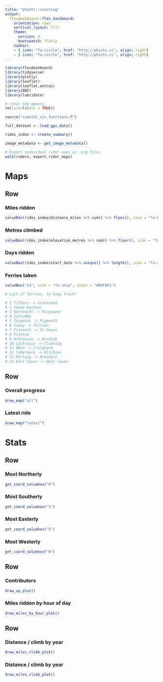 ```yaml
---
title: "phïets::coasting"
output: 
  flexdashboard::flex_dashboard:
    orientation: rows
    vertical_layout: fill
    theme: 
      version: 4
      bootswatch: flatly
    navbar: 
    - { icon: "fa-circle", href: "http://phiets.cc", align: right}
    - { icon: "fa-circle", href: "http://phiets.cc", align: right}
---
```


```r
library(flexdashboard)
library(tidyverse)
library(plotly)
library(leaflet)
library(leaflet.extras)
library(DBI)
library(lubridate)

# clear the memory
rm(list=ls(all = TRUE))

source("coastal_vis_functions.R")

full_dataset <- load_gps_data()

rides_index <- create_summary()

image_metadata <- get_image_metadata()

# Export individual rider maps as .png files
walk(riders, export_rider_maps)

```

Maps
===================================== 

Row
-----------------------------------------------------------------------

### Miles ridden

```r
valueBox(rides_index$distance_miles %>% sum() %>% floor(), icon = "fa-bicycle", color = "#EDF0F1")
```

### Metres climbed

```r
valueBox(rides_index$elevation_metres %>% sum() %>% floor(), icon = "fa-arrow-up", color = "#EDF0F1")
```

### Days ridden

```r
valueBox(rides_index$start_date %>% unique() %>% length(), icon = "fa-sun", color = "#EDF0F1")
```

### Ferries taken

```r
valueBox("14", icon = "fa-ship", color = "#EDF0F1")

# List of ferries, to keep track!

# 1 Tilbury -> Gravesend
# 2 Poole Harbour
# 3 Dartmouth -> Kingswear
# 4 Salcombe
# 5 Torpoint -> Plymouth
# 6 Fowey -> Polruan
# 7 Falmouth -> St Mawes
# 8 Padstow
# 9 Ardrossan -> Brodick
# 10 Lochranza -> Claonaig
# 11 Oban -> Craignure
# 12 Tobermory -> Kilchoan
# 13 Mallaig -> Armadale
# 14 East Cowes -> West Cowes

```

Row 
-----------------------------------------------------------------------

### Overall progress

```r
draw_map("all")
```

### Latest ride

```r
draw_map("latest")
```

Stats
===================================== 

Row
-----------------------------------------------------------------------

### Most Northerly

```r
get_coord_valuebox("N")
```

### Most Southerly

```r
get_coord_valuebox("S")
```

### Most Easterly

```r
get_coord_valuebox("E")
```

### Most Westerly

```r
get_coord_valuebox("W")
```

Row
-----------------------------------------------------------------------

### Contributors

```r
draw_xp_plot()
```

### Miles ridden by hour of day

```r
draw_miles_by_hour_plot()
```

Row
-----------------------------------------------------------------------

### Distance / climb by year

```r
draw_miles_climb_plot()
```

### Distance / climb by year

```r
draw_miles_climb_plot()
```
